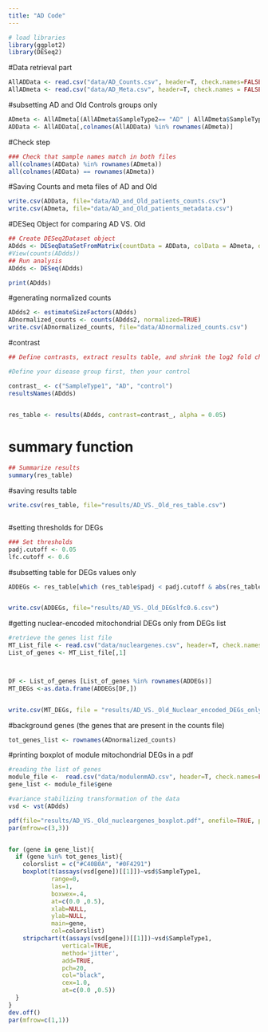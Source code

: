 ---
title: "AD Code"
---


```{r}
# load libraries
library(ggplot2)
library(DESeq2)
```



#Data retrieval part
```{r}
AllADData <- read.csv("data/AD_Counts.csv", header=T, check.names=FALSE, row.names=1)
AllADmeta <- read.csv("data/AD_Meta.csv", header=T, check.names = FALSE,  row.names=1)
```

#subsetting AD and Old Controls groups only
```{r}
ADmeta <- AllADmeta[(AllADmeta$SampleType2== "AD" | AllADmeta$SampleType2== "Old"),]
ADData <- AllADData[,colnames(AllADData) %in% rownames(ADmeta)]


```


#Check step
```{r}

### Check that sample names match in both files
all(colnames(ADData) %in% rownames(ADmeta))
all(colnames(ADData) == rownames(ADmeta))

```

#Saving Counts and meta files of AD and Old
```{r}
write.csv(ADData, file="data/AD_and_Old_patients_counts.csv")
write.csv(ADmeta, file="data/AD_and_Old_patients_metadata.csv")

```




#DESeq Object for comparing AD VS. Old
```{r}
## Create DESeq2Dataset object
ADdds <- DESeqDataSetFromMatrix(countData = ADData, colData = ADmeta, design = ~ SampleType1)
#View(counts(ADdds))
## Run analysis
ADdds <- DESeq(ADdds)
```



```{r}
print(ADdds)

```



#generating normalized counts
```{r}
ADdds2 <- estimateSizeFactors(ADdds)
ADnormalized_counts <- counts(ADdds2, normalized=TRUE)
write.csv(ADnormalized_counts, file="data/ADnormalized_counts.csv")

```


#contrast
```{r}
## Define contrasts, extract results table, and shrink the log2 fold changes

#Define your disease group first, then your control 

contrast_ <- c("SampleType1", "AD", "control")
resultsNames(ADdds)


res_table <- results(ADdds, contrast=contrast_, alpha = 0.05)


```


# summary function

```{r}
## Summarize results
summary(res_table)

```

#saving results table
```{r}

write.csv(res_table, file="results/AD_VS._Old_res_table.csv")



```





#setting thresholds for DEGs
```{r}
### Set thresholds
padj.cutoff <- 0.05
lfc.cutoff <- 0.6

```


#subsetting table for DEGs values only
```{r}
ADDEGs <- res_table[which (res_table$padj < padj.cutoff & abs(res_table$log2FoldChange)>lfc.cutoff),]


write.csv(ADDEGs, file="results/AD_VS._Old_DEGslfc0.6.csv")
```





#getting nuclear-encoded mitochondrial DEGs only from DEGs list
```{r}
#retrieve the genes list file
MT_List_file <- read.csv("data/nucleargenes.csv", header=T, check.names=FALSE, row.names=1)
List_of_genes <- MT_List_file[,1]



DF <- List_of_genes [List_of_genes %in% rownames(ADDEGs)]
MT_DEGs <-as.data.frame(ADDEGs[DF,])


write.csv(MT_DEGs, file = "results/AD_VS._Old_Nuclear_encoded_DEGs_only.csv")

```







#background genes (the genes that are present in the counts file)

```{r}

tot_genes_list <- rownames(ADnormalized_counts)


```


#printing boxplot of module mitochondrial DEGs in a pdf

```{r}
#reading the list of genes 
module_file <-  read.csv("data/modulenmAD.csv", header=T, check.names=FALSE, row.names=1)
gene_list <- module_file$gene

#variance stabilizing transformation of the data
vsd <- vst(ADdds)

pdf(file="results/AD_VS._Old_nucleargenes_boxplot.pdf", onefile=TRUE, paper="a4", width = 8, height = 11)
par(mfrow=c(3,3))


for (gene in gene_list){
  if (gene %in% tot_genes_list){
    colorslist = c("#C40B0A", "#0F4291")
    boxplot(t(assays(vsd[gene])[[1]])~vsd$SampleType1,
            range=0, 
            las=1, 
            boxwex=.4,
            at=c(0.0 ,0.5), 
            xlab=NULL, 
            ylab=NULL,
            main=gene,
            col=colorslist)
    stripchart(t(assays(vsd[gene])[[1]])~vsd$SampleType1,
               vertical=TRUE, 
               method='jitter', 
               add=TRUE, 
               pch=20, 
               col="black", 
               cex=1.0, 
               at=c(0.0 ,0.5))
  }
}
dev.off()
par(mfrow=c(1,1))
```


















